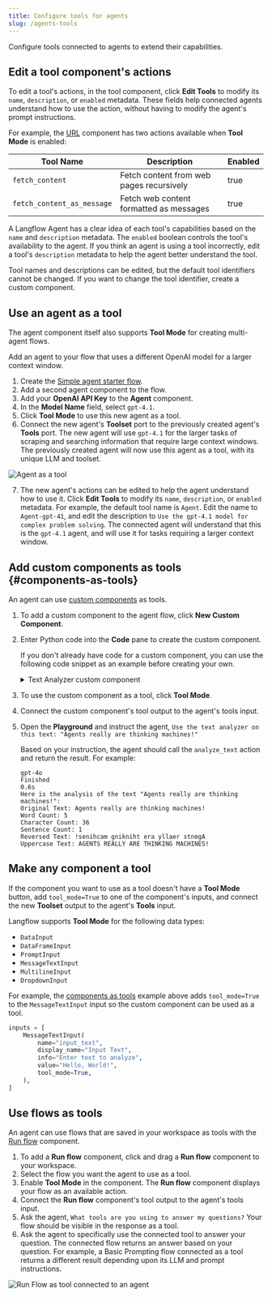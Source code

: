 ```yaml
---
title: Configure tools for agents
slug: /agents-tools
---
```



Configure tools connected to agents to extend their capabilities.

## Edit a tool component's actions

To edit a tool's actions, in the tool component, click <Icon name="SlidersHorizontal" aria-hidden="true"/> **Edit Tools** to modify its `name`, `description`, or `enabled` metadata.
These fields help connected agents understand how to use the action, without having to modify the agent's prompt instructions.

For example, the [URL](/components-data#url) component has two actions available when **Tool Mode** is enabled:

| Tool Name | Description | Enabled |
|-----------|-------------|---------|
| `fetch_content` | Fetch content from web pages recursively | true |
| `fetch_content_as_message` | Fetch web content formatted as messages | true |

A Langflow Agent has a clear idea of each tool's capabilities based on the `name` and `description` metadata. The `enabled` boolean controls the tool's availability to the agent. If you think an agent is using a tool incorrectly, edit a tool's `description` metadata to help the agent better understand the tool.

Tool names and descriptions can be edited, but the default tool identifiers cannot be changed. If you want to change the tool identifier, create a custom component.

## Use an agent as a tool

The agent component itself also supports **Tool Mode** for creating multi-agent flows.

Add an agent to your flow that uses a different OpenAI model for a larger context window.

1. Create the [Simple agent starter flow](/simple-agent).
2. Add a second agent component to the flow.
3. Add your **OpenAI API Key** to the **Agent** component.
4. In the **Model Name** field, select `gpt-4.1`.
5. Click **Tool Mode** to use this new agent as a tool.
6. Connect the new agent's **Toolset** port to the previously created agent's **Tools** port.
The new agent will use `gpt-4.1` for the larger tasks of scraping and searching information that require large context windows.
The previously created agent will now use this agent as a tool, with its unique LLM and toolset.

![Agent as a tool](/img/agent-example-agent-as-tool.png)

7. The new agent's actions can be edited to help the agent understand how to use it.
Click <Icon name="SlidersHorizontal" aria-hidden="true"/> **Edit Tools** to modify its `name`, `description`, or `enabled` metadata.
For example, the default tool name is `Agent`. Edit the name to `Agent-gpt-41`, and edit the description to `Use the gpt-4.1 model for complex problem solving`. The connected agent will understand that this is the `gpt-4.1` agent, and will use it for tasks requiring a larger context window.

## Add custom components as tools {#components-as-tools}

An agent can use [custom components](/components-custom-components) as tools.

1. To add a custom component to the agent flow, click **New Custom Component**.

2. Enter Python code into the **Code** pane to create the custom component.

    If you don't already have code for a custom component, you can use the following code snippet as an example before creating your own.

    <details>
    <summary>Text Analyzer custom component</summary>

    This code creates a text analyzer component.

    ```python
    from langflow.custom import Component
    from langflow.io import MessageTextInput, Output
    from langflow.schema import Data
    import re

    class TextAnalyzerComponent(Component):
        display_name = "Text Analyzer"
        description = "Analyzes and transforms input text."
        documentation: str = "http://docs.langflow.org/components/custom"
        icon = "chart-bar"
        name = "TextAnalyzerComponent"

        inputs = [
            MessageTextInput(
                name="input_text",
                display_name="Input Text",
                info="Enter text to analyze",
                value="Hello, World!",
                tool_mode=True,
            ),
        ]

        outputs = [
            Output(display_name="Analysis Result", name="output", method="analyze_text"),
        ]

        def analyze_text(self) -> Data:
            text = self.input_text

            # Perform text analysis
            word_count = len(text.split())
            char_count = len(text)
            sentence_count = len(re.findall(r'\w+[.!?]', text))

            # Transform text
            reversed_text = text[::-1]
            uppercase_text = text.upper()

            analysis_result = {
                "original_text": text,
                "word_count": word_count,
                "character_count": char_count,
                "sentence_count": sentence_count,
                "reversed_text": reversed_text,
                "uppercase_text": uppercase_text
            }

            data = Data(value=analysis_result)
            self.status = data
            return data
    ```
    </details>

3. To use the custom component as a tool, click **Tool Mode**.
4. Connect the custom component's tool output to the agent's tools input.
5. Open the <Icon name="Play" aria-hidden="true" /> **Playground** and instruct the agent, `Use the text analyzer on this text: "Agents really are thinking machines!"`

    Based on your instruction, the agent should call the `analyze_text` action and return the result.
    For example:

    ```
    gpt-4o
    Finished
    0.6s
    Here is the analysis of the text "Agents really are thinking machines!":
    Original Text: Agents really are thinking machines!
    Word Count: 5
    Character Count: 36
    Sentence Count: 1
    Reversed Text: !senihcam gnikniht era yllaer stnegA
    Uppercase Text: AGENTS REALLY ARE THINKING MACHINES!
    ```

## Make any component a tool

If the component you want to use as a tool doesn't have a **Tool Mode** button, add `tool_mode=True` to one of the component's inputs, and connect the new **Toolset** output to the agent's **Tools** input.

Langflow supports **Tool Mode** for the following data types:

* `DataInput`
* `DataFrameInput`
* `PromptInput`
* `MessageTextInput`
* `MultilineInput`
* `DropdownInput`

For example, the [components as tools](#components-as-tools) example above adds `tool_mode=True` to the `MessageTextInput` input so the custom component can be used as a tool.

```python
inputs = [
    MessageTextInput(
        name="input_text",
        display_name="Input Text",
        info="Enter text to analyze",
        value="Hello, World!",
        tool_mode=True,
    ),
]
```

## Use flows as tools

An agent can use flows that are saved in your workspace as tools with the [Run flow](/components-logic#run-flow) component.

1. To add a **Run flow** component, click and drag a **Run flow** component to your workspace.
2. Select the flow you want the agent to use as a tool.
3. Enable **Tool Mode** in the component.
The **Run flow** component displays your flow as an available action.
4. Connect the **Run flow** component's tool output to the agent's tools input.
5. Ask the agent, `What tools are you using to answer my questions?`
Your flow should be visible in the response as a tool.
6. Ask the agent to specifically use the connected tool to answer your question.
The connected flow returns an answer based on your question.
For example, a Basic Prompting flow connected as a tool returns a different result depending upon its LLM and prompt instructions.

![Run Flow as tool connected to an agent](/img/agent-example-run-flow-as-tool.png)